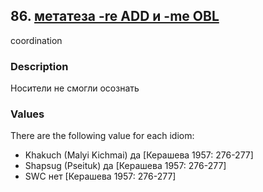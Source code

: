 ## 86. <a href =  'https://agricolamz.github.io/The_Circassian_Isoglosses_Database/86.html'>метатеза -re ADD и -me OBL</a>
coordination

### Description

Носители не смогли осознать

### Values
There are the following value for each idiom:

* Khakuch (Malyi Kichmai) да [Керашева 1957: 276-277] 
* Shapsug (Pseituk) да [Керашева 1957: 276-277] 
* SWC  нет [Керашева 1957: 276-277] 

